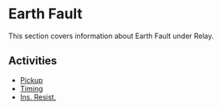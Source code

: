 # Earth Fault

This section covers information about Earth Fault under Relay.

## Activities

- [Pickup](/docs/relay/earth-fault/pickup)
- [Timing](/docs/relay/earth-fault/timing)
- [Ins. Resist.](/docs/relay/earth-fault/ins-resist)
